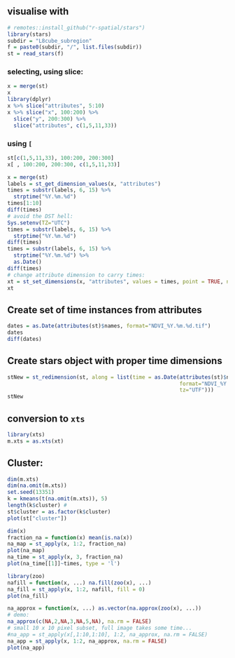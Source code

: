 ## visualise with
```r
# remotes::install_github("r-spatial/stars")
library(stars)
subdir = "L8cube_subregion"
f = paste0(subdir, "/", list.files(subdir))
st = read_stars(f)
```

### selecting, using slice:
```r
x = merge(st)
x
library(dplyr)
x %>% slice("attributes", 5:10)
x %>% slice("x", 100:200) %>% 
  slice("y", 200:300) %>%
  slice("attributes", c(1,5,11,33))
```

### using `[`
```r
st[c(1,5,11,33), 100:200, 200:300]
x[ , 100:200, 200:300, c(1,5,11,33)]
```


```r
x = merge(st)
labels = st_get_dimension_values(x, "attributes")
times = substr(labels, 6, 15) %>%
  strptime("%Y.%m.%d")
times[1:10]
diff(times)
# avoid the DST hell:
Sys.setenv(TZ="UTC")
times = substr(labels, 6, 15) %>%
  strptime("%Y.%m.%d")
diff(times)
times = substr(labels, 6, 15) %>%
  strptime("%Y.%m.%d") %>%
  as.Date()
diff(times)
# change attribute dimension to carry times:
xt = st_set_dimensions(x, "attributes", values = times, point = TRUE, names = "time")
xt
```

## Create set of time instances from attributes
```r
dates = as.Date(attributes(st)$names, format="NDVI_%Y.%m.%d.tif")
dates
diff(dates)
```

## Create stars object with proper time dimensions
```r
stNew = st_redimension(st, along = list(time = as.Date(attributes(st)$names,
                                                       format="NDVI_%Y.%m.%d.tif",
                                                       tz="UTF")))
stNew
```


## conversion to `xts`
```r
library(xts)
m.xts = as.xts(xt)
```

## Cluster:
```r
dim(m.xts)
dim(na.omit(m.xts))
set.seed(13351)
k = kmeans(t(na.omit(m.xts)), 5)
length(k$cluster) #
st$cluster = as.factor(k$cluster)
plot(st["cluster"])
```

```r
dim(x)
fraction_na = function(x) mean(is.na(x))
na_map = st_apply(x, 1:2, fraction_na)
plot(na_map)
na_time = st_apply(x, 3, fraction_na)
plot(na_time[[1]]~times, type = 'l')
```

```r
library(zoo)
nafill = function(x, ...) na.fill(zoo(x), ...)
na_fill = st_apply(x, 1:2, nafill, fill = 0)
plot(na_fill)
```
```r
na_approx = function(x, ...) as.vector(na.approx(zoo(x), ...))
# demo:
na_approx(c(NA,2,NA,3,NA,5,NA), na.rm = FALSE)
# small 10 x 10 pixel subset, full image takes some time...
#na_app = st_apply(x[,1:10,1:10], 1:2, na_approx, na.rm = FALSE)
na_app = st_apply(x, 1:2, na_approx, na.rm = FALSE)
plot(na_app)
```